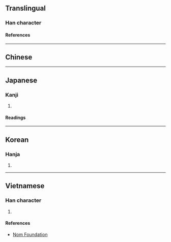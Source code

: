 {{also|乃|迺}}
{{character info/new}}
==Translingual==

===Han character===
{{Han char|rn=54|rad=廴|as=06|sn=9|four=11400|canj=NKMCW|ids=⿺廴西}}

====References====
{{Han ref|kx=0353.051|dkj=09576|dj=0668.020|hdz=10404.080|uh=5EFC}}

----

==Chinese==
{{zh-see|乃|v}}

----

==Japanese==

===Kanji===
{{ja-kanji|grade=|rs=廴06}}

# {{defn|lang=ja|sort=廴06}}

====Readings====
{{ja-readings
|on=だい, ない
|kun=すなわち, の
}}

----

==Korean==

===Hanja===
{{ko-hanja|내}}

# {{defn|lang=ko|sort=廴06}}

----

==Vietnamese==

===Han character===
{{vi-readings|rs=廴06|reading=nãi}}

# {{defn|lang=vi|sort=廴06}}

====References====
* [http://nomfoundation.org/common/nom_details.php?codepoint=5efc Nom Foundation]